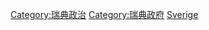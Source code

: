 {{Commonscat|International relations of Sweden}}

[[Category:瑞典政治|Category:瑞典政治]]
[[Category:瑞典政府|Category:瑞典政府]]
[[Category:欧洲各国外交|Sverige]]